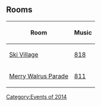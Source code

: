 

== Rooms ==
<center>
{|class="wikitable" border="1"
!Room!!Music
|-
|[[Media:RoomsVillage-MerryWalrusParade.swf|Ski Village]]||[[Media:Music818.swf|818]]
|-
|[[Media:RoomsParty1-MerryWalrusParade.swf|Merry Walrus Parade]]||[[Media:Music811.swf|811]]
|}
</center>

{{Events}}
[[Category:Events of 2014]]